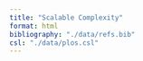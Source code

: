 ```yaml
---
title: "Scalable Complexity"
format: html
bibliography: "./data/refs.bib"
csl: "./data/plos.csl" 
---
```

